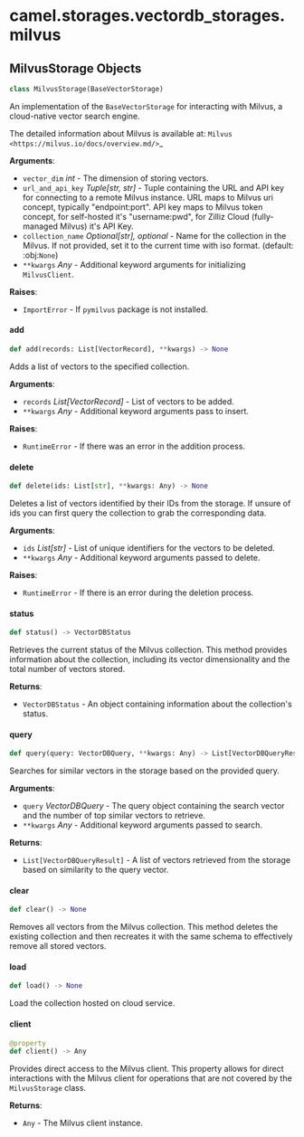 <a id="camel.storages.vectordb_storages.milvus"></a>

# camel.storages.vectordb\_storages.milvus

<a id="camel.storages.vectordb_storages.milvus.MilvusStorage"></a>

## MilvusStorage Objects

```python
class MilvusStorage(BaseVectorStorage)
```

An implementation of the `BaseVectorStorage` for interacting with
Milvus, a cloud-native vector search engine.

The detailed information about Milvus is available at:
`Milvus <https://milvus.io/docs/overview.md/>`_

**Arguments**:

- `vector_dim` _int_ - The dimension of storing vectors.
- `url_and_api_key` _Tuple[str, str]_ - Tuple containing
  the URL and API key for connecting to a remote Milvus instance.
  URL maps to Milvus uri concept, typically "endpoint:port".
  API key maps to Milvus token concept, for self-hosted it's
  "username:pwd", for Zilliz Cloud (fully-managed Milvus) it's API
  Key.
- `collection_name` _Optional[str], optional_ - Name for the collection in
  the Milvus. If not provided, set it to the current time with iso
  format. (default: :obj:`None`)
- `**kwargs` _Any_ - Additional keyword arguments for initializing
  `MilvusClient`.
  

**Raises**:

- `ImportError` - If `pymilvus` package is not installed.

<a id="camel.storages.vectordb_storages.milvus.MilvusStorage.add"></a>

#### add

```python
def add(records: List[VectorRecord], **kwargs) -> None
```

Adds a list of vectors to the specified collection.

**Arguments**:

- `records` _List[VectorRecord]_ - List of vectors to be added.
- `**kwargs` _Any_ - Additional keyword arguments pass to insert.
  

**Raises**:

- `RuntimeError` - If there was an error in the addition process.

<a id="camel.storages.vectordb_storages.milvus.MilvusStorage.delete"></a>

#### delete

```python
def delete(ids: List[str], **kwargs: Any) -> None
```

Deletes a list of vectors identified by their IDs from the
storage. If unsure of ids you can first query the collection to grab
the corresponding data.

**Arguments**:

- `ids` _List[str]_ - List of unique identifiers for the vectors to be
  deleted.
- `**kwargs` _Any_ - Additional keyword arguments passed to delete.
  

**Raises**:

- `RuntimeError` - If there is an error during the deletion process.

<a id="camel.storages.vectordb_storages.milvus.MilvusStorage.status"></a>

#### status

```python
def status() -> VectorDBStatus
```

Retrieves the current status of the Milvus collection. This method
provides information about the collection, including its vector
dimensionality and the total number of vectors stored.

**Returns**:

- `VectorDBStatus` - An object containing information about the
  collection's status.

<a id="camel.storages.vectordb_storages.milvus.MilvusStorage.query"></a>

#### query

```python
def query(query: VectorDBQuery, **kwargs: Any) -> List[VectorDBQueryResult]
```

Searches for similar vectors in the storage based on the provided
query.

**Arguments**:

- `query` _VectorDBQuery_ - The query object containing the search
  vector and the number of top similar vectors to retrieve.
- `**kwargs` _Any_ - Additional keyword arguments passed to search.
  

**Returns**:

- `List[VectorDBQueryResult]` - A list of vectors retrieved from the
  storage based on similarity to the query vector.

<a id="camel.storages.vectordb_storages.milvus.MilvusStorage.clear"></a>

#### clear

```python
def clear() -> None
```

Removes all vectors from the Milvus collection. This method
deletes the existing collection and then recreates it with the same
schema to effectively remove all stored vectors.

<a id="camel.storages.vectordb_storages.milvus.MilvusStorage.load"></a>

#### load

```python
def load() -> None
```

Load the collection hosted on cloud service.

<a id="camel.storages.vectordb_storages.milvus.MilvusStorage.client"></a>

#### client

```python
@property
def client() -> Any
```

Provides direct access to the Milvus client. This property allows
for direct interactions with the Milvus client for operations that are
not covered by the `MilvusStorage` class.

**Returns**:

- `Any` - The Milvus client instance.

